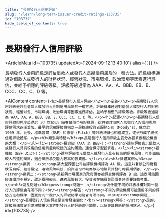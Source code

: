 ```yaml
---
title: "長期發行人信用評級"
slug: "/learn/long-term-issuer-credit-ratings-103735"
id: "103735"
hide_table_of_contents: true
---
```



# 長期發行人信用評級

<ArticleMeta id={103735} updatedAt={'2024-09-12 13:40:10'} alias={`[]`} />
<div className='border-solid border-b border-t-0 my-4 border-[var(--ifm-color-gray-300)]' />

長期發行人信用評級是評估借款人或發行人長期信用風險的一種方法。評級機構通過對借款人或發行人的財務狀況、經營狀況、市場環境、政治環境等因素進行評估，並給予相應的評級等級。評級等級通常為 AAA、AA、A、BBB、BB、B、CCC、CC、C、D 等。

<AIContent content={`<h2>長期發行人信用評級</h2><h3>定義</h3><p>長期發行人信用評級是評估借款人或發行人長期信用風險的一種方法。評級機構通過對借款人或發行人的財務狀況、經營狀況、市場環境、政治環境等因素進行評估，並給予相應的評級等級。評級等級通常為 AAA、AA、A、BBB、BB、B、CCC、CC、C、D 等。</p><h3>起源</h3><p>長期發行人信用評級的概念起源於 20 世紀初，隨着金融市場的發展，投資者對借款人或發行人的信用風險評估需求逐漸增加。最早的信用評級機構之一是穆迪投資者服務公司（Moody's），成立於 1909 年。此後，標準普爾（S&P）和惠譽（Fitch）等評級機構也相繼成立，逐步形成了現代信用評級體系。</p><h3>類別與特點</h3><p>長期發行人信用評級主要分為投資級和投機級兩大類：</p><ul><li><strong>投資級（AAA 至 BBB-）：</strong>這些評級表示借款人或發行人具有較高的信用質量和較低的違約風險，適合保守型投資者。</li><li><strong>投機級（BB+ 及以下）：</strong>這些評級表示借款人或發行人具有較高的信用風險，可能面臨較大的違約風險，適合風險承受能力較高的投資者。</li></ul><h3>具體案例</h3><p><strong>案例一：</strong>某大型跨國公司被評級機構評為 AA 級，這意味着該公司財務狀況良好，經營穩定，違約風險較低。投資者可以較為放心地購買其發行的長期債券。</p><p><strong>案例二：</strong>某新興市場國家的政府債券被評級機構評為 B 級，這表明該國經濟環境不穩定，政治風險較高，違約風險較大。投資者在購買該國債券時需要謹慎考慮。</p><h3>常見問題</h3><p><strong>問題一：</strong>為什麼不同的評級機構對同一發行人的評級會有所不同？<br/><strong>解答：</strong>不同的評級機構可能使用不同的評估方法和標準，因此對同一發行人的評級結果可能會有所不同。</p><p><strong>問題二：</strong>長期發行人信用評級是否會發生變化？<br/><strong>解答：</strong>是的，評級機構會定期或根據重大事件對發行人的評級進行調整，以反映其最新的信用狀況。</p>`} id={103735} />
